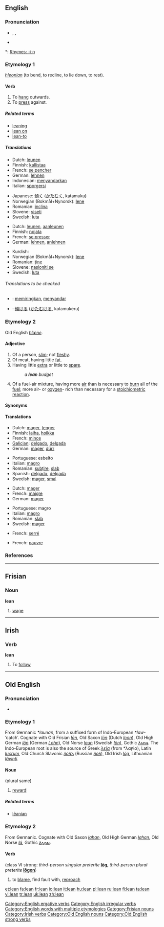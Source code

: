 {{wikipedia|dab=lean}}
==English==

===Pronunciation===
*{{AHD|lēn}}, {{IPA|/liːn/}}, {{SAMPA|/li:n/}}
*{{audio|en-us-lean.ogg|Audio (US)}}

*: [[Rhymes:English:-iːn|Rhymes: -iːn]]

===Etymology 1===
{{OE.}} ''[[hleonian]]'' (to bend, to recline, to lie down, to rest).

====Verb====
{{en-verb|leans|leaning|'''[[leant]]''' ''or'' '''[[leaned]]'''}}

# To [[hang]] outwards.
# To [[press]] against.

=====Related terms=====
*[[leaning]]
*[[lean on]]
*[[lean-to]]

=====Translations=====
{{trans-top|to hang outwards}}
*Dutch: [[leunen]]
*Finnish: [[kallistaa]]
*French: [[pencher|se pencher]]
*German: [[lehnen]]
*Indonesian: [[sandar|menyandarkan]]
*Italian: [[sporgersi]]
{{trans-mid}}
*Japanese: [[傾く]] ([[かたむく]], katamuku)
*Norwegian (Bokmål+Nynorsk): [[lene]]
*Romanian: [[inclina]]
*Slovene: [[viseti]]
*Swedish: [[luta#Swedish|luta]]
{{trans-bottom}}

{{trans-top|to press against}}
*Dutch: [[leunen]], [[aanleunen]]
*Finnish: [[nojata]]
*French: [[presser|se presser]]
*German: [[lehnen]], [[anlehnen]]
{{trans-mid}}
*Kurdish: {{KUchar|[[پاڵدانه‌وه‌]]}}
*Norwegian (Bokmål+Nynorsk): [[lene]]
*Romanian: [[ţine]]
*Slovene: [[nasloniti se]]
*Swedish: [[luta#Swedish|luta]]
{{trans-bottom}}

======Translations to be checked======
{{checktrans}}

*{{ttbc|Indonesian}}: [[miring|memiringkan]], [[sandar|menyandar]]
*{{ttbc|Japanese}}: [[傾ける]] ([[かたむける]], katamukeru)

===Etymology 2===
Old English ''[[hlæne]]''.

====Adjective====
{{en-adj|lean|er}}

# Of a person, [[slim]]; not [[fleshy]].
# Of meat, having little [[fat]].
# Having little [[extra]] or little to [[spare]].
#: ''a '''lean''' budget''
# Of a fuel-air mixture, having more [[air]] than is necessary to [[burn]] all of the [[fuel]]; more air- or [[oxygen]]- rich than necessary for a [[stoichiometric]] [[reaction]].

====Synonyms====
{{saurus|thin|skinny}}

====Translations====
{{rfc-level|Translations at L3+ (AutoFormat would have corrected level of Synonyms)}}
{{trans-top|being slim and muscular}}
*Dutch: [[mager]], [[tenger]]
*Finnish: [[laiha]], [[hoikka]]
*French: [[mince]]
*[[Galician]]: [[delgado]], [[delgada]]
*German: [[mager]], [[dürr]]
{{trans-mid}}
*Portuguese: esbelto
*Italian: [[magro]]
*Romanian: [[subţire]], [[slab]]
*Spanish: [[delgado]], [[delgada]]
*Swedish: [[mager#Swedish|mager]], [[smal#Swedish|smal]]
{{trans-bottom}}

{{trans-top|of meat, having little fat}}
*Dutch: [[mager]]
*French: [[maigre]]
*German: [[mager]]
{{trans-mid}}
*Portuguese: magro
*Italian: [[magro]]
*Romanian: [[slab]]
*Swedish: [[mager#Swedish|mager]]
{{trans-bottom}}

{{trans-top|having little extra or little to spare}}
*French: [[serré]]
{{trans-mid}}
{{trans-bottom}}

{{trans-top|having more air than necessary to burn all the fuel}}
*French: [[pauvre]]
{{trans-mid}}
{{trans-bottom}}

===References===
{{R:Century 1911}}
{{R:Webster 1913}}

[[Category:English ergative verbs]]
[[Category:English irregular verbs]]
[[Category:English words with multiple etymologies]]

----

==Frisian==

===Noun===
'''lean'''

# [[wage]]

[[Category:Frisian nouns]]

----

==Irish==

===Verb===
'''lean'''

# To [[follow]]

[[Category:Irish verbs]]

----

==Old English==

===Pronunciation===
*{{IPA|/ˈlæːɑn/}}

===Etymology 1===
From Germanic ''*launan'', from a suffixed form of Indo-European ''*law-'' ‘catch’. Cognate with Old Frisian ''[[lan|lān]]'', Old Saxon ''[[lon|lōn]]'' (Dutch ''[[loon#Dutch|loon]]''), Old High German ''[[lon|lōn]]'' (German ''[[Lohn]]''), Old Norse ''[[laun]]'' (Swedish ''[[lön]]''), Gothic [[𐌻𐌰𐌿𐌽]]. The Indo-European root is also the source of Greek ''[[λεία]]'' (from *λαϝία), Latin ''[[lucrum]]'', Old Church Slavonic ''[[ловъ]]'' (Russian ''[[лов]]''), Old Irish ''[[lóg]]'', Lithuanian ''[[lãvinti]]''.

====Noun====
{{Latinx|'''lēan'''}} {{n}} (plural same)

# [[reward]]

=====Related terms=====
*[[leanian|lēanian]]

===Etymology 2===
From Germanic.  Cognate with Old Saxon ''[[lahan]]'', Old High German ''[[lahan]]'', Old Norse ''[[lá]]'', Gothic [[𐌻𐌰𐌹𐌰𐌽]].

====Verb====
{{Latinx|'''lēan'''}} (class VI strong: ''third-person singular preterite'' '''[[log#Old English|lōg]]''', ''third-person plural preterite'' '''[[logon|lōgon]]''')

# {{transitive}} to [[blame]], find fault with, [[reproach]]

[[Category:Old English nouns]]
[[Category:Old English strong verbs]]

[[et:lean]]
[[fa:lean]]
[[fr:lean]]
[[io:lean]]
[[it:lean]]
[[hu:lean]]
[[pl:lean]]
[[ru:lean]]
[[fi:lean]]
[[ta:lean]]
[[vi:lean]]
[[tr:lean]]
[[uk:lean]]
[[zh:lean]]